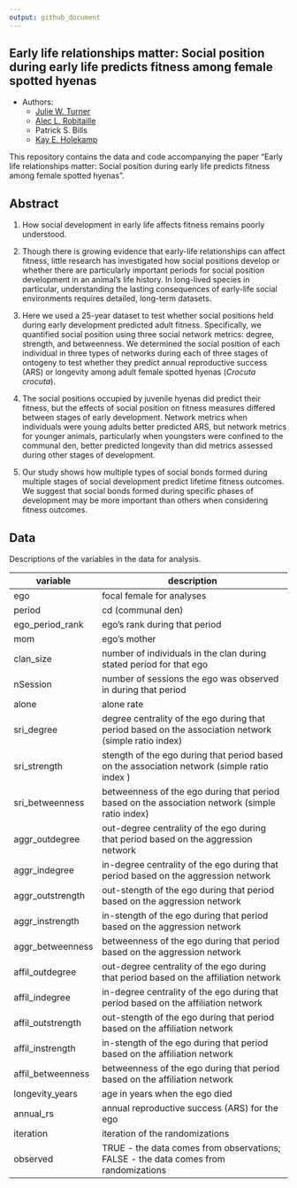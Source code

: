 ```yaml
---
output: github_document
---
```


## Early life relationships matter: Social position during early life predicts fitness among female spotted hyenas


* Authors:
    + [Julie W. Turner](https://www.julwturner.com)
    + [Alec L. Robitaille](http://robitalec.ca)
    + Patrick S. Bills
    + [Kay E. Holekamp](https://www.holekamplab.org)
    

This repository contains the data and code accompanying the paper "Early life
relationships matter: Social position during early life predicts fitness among
female spotted hyenas".


## Abstract
1.	How social development in early life affects fitness remains poorly
understood.

2.	Though there is growing evidence that early-life relationships can affect
fitness, little research has investigated how social positions develop or
whether there are particularly important periods for social position development
in an animal’s life history. In long-lived species in particular, understanding
the lasting consequences of early-life social environments requires detailed,
long-term datasets.

3.	Here we used a 25-year dataset to test whether social positions held during
early development predicted adult fitness. Specifically, we quantified social
position using three social network metrics: degree, strength, and betweenness.
We determined the social position of each individual in three types of networks
during each of three stages of ontogeny to test whether they predict annual
reproductive success (ARS) or longevity among adult female spotted hyenas
(*Crocuta crocuta*).

4.	The social positions occupied by juvenile hyenas did predict their fitness,
but the effects of social position on fitness measures differed between stages
of early development. Network metrics when individuals were young adults better
predicted ARS, but network metrics for younger animals, particularly when
youngsters were confined to the communal den, better predicted longevity than
did metrics assessed during other stages of development.


5.	Our study shows how multiple types of social bonds formed during multiple
stages of social development predict lifetime fitness outcomes. We suggest that
social bonds formed during specific phases of development may be more important
than others when considering fitness outcomes.


## Data
Descriptions of the variables in the data for analysis.

| variable          | description                                                                                           |
|-------------------|-------------------------------------------------------------------------------------------------------|
| ego               |  focal female for analyses                                                                            |
| period            |  cd (communal den)                                                                                    |
| ego_period_rank   |  ego's rank during that period                                                                        |
| mom               |  ego's mother                                                                                         |
| clan_size         |  number of individuals in the clan during stated period for that ego                                  |
| nSession          |  number of sessions the ego was observed in during that period                                        |
| alone             |  alone rate                                                                                           |
| sri_degree        |  degree centrality of the ego during that period based on the association network (simple ratio index)|
| sri_strength      |  stength of the ego during that period based on the association network (simple ratio index )         |
| sri_betweenness   |  betweenness of the ego during that period based on the association network (simple ratio index)      |
| aggr_outdegree    |  out-degree centrality of the ego during that period based on the aggression network                  |
| aggr_indegree     |  in-degree centrality of the ego during that period based on the aggression network                   |
| aggr_outstrength  |  out-stength of the ego during that period based on the aggression network                            |
| aggr_instrength   |  in-stength of the ego during that period based on the aggression network                             |
| aggr_betweenness  |  betweenness of the ego during that period based on the aggression network                            |
| affil_outdegree   |  out-degree centrality of the ego during that period based on the affiliation network                 |
| affil_indegree    |  in-degree centrality of the ego during that period based on the affiliation network                  |
| affil_outstrength |  out-stength of the ego during that period based on the affiliation network                           |
| affil_instrength  |  in-stength of the ego during that period based on the affiliation network                            |
| affil_betweenness |  betweenness of the ego during that period based on the affiliation network                           |
| longevity_years   |  age in years when the ego died                                                                       |
| annual_rs         |  annual reproductive success (ARS) for the ego                                                        |
| iteration         |  iteration of the randomizations                                                                      |
| observed          |  TRUE - the data comes from observations; FALSE - the data comes from randomizations                  |
